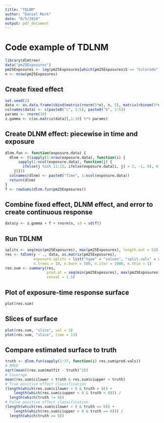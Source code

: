 ```yaml
---
title: "TDLNM"
author: "Daniel Mork"
date: "6/5/2020"
output: pdf_document
---
```


# Code example of TDLNM
```r
library(dlmtree)
data("pm25Exposures")
pm25Exposures <- log(pm25Exposures[which(pm25Exposures$S == "Colorado"),-c(1:2)])[,1:37]
n <- nrow(pm25Exposures)
```

## Create fixed effect
```r
set.seed(1)
data <- as.data.frame(cbind(matrix(rnorm(5*n), n, 5), matrix(rbinom(5*n, 1, .5), n, 5)))
colnames(data) <- c(paste0("c", 1:5), paste0("b", 1:5))
params <- rnorm(10)
z.gamma <- c(as.matrix(data)[,1:10] %*% params) 
```

## Create DLNM effect: piecewise in time and exposure
```r
dlnm.fun <- function(exposure.data) {
  dlnm <- t(sapply(1:nrow(exposure.data), function(i) {
      sapply(1:ncol(exposure.data), function(j) {
        ifelse(j %in% 11:15, ifelse(exposure.data[i, j] > 2, -1, 0), 0)
    })}))
  colnames(dlnm) <- paste0("Time", 1:ncol(exposure.data))
  return(dlnm)
}
f <- rowSums(dlnm.fun(pm25Exposures))
```

## Combine fixed effect, DLNM effect, and error to create continuous response
```r
data$y <- z.gamma + f + rnorm(n, sd = sd(f))
```

## Run TDLNM
```r
splits <- seq(min(pm25Exposures), max(pm25Exposures), length.out = 52)[-c(1,52)]
res <- tdlnm(y ~ ., data, as.matrix(pm25Exposures),
             exposure.splits = list("type" = "values", "split.vals" = splits),
             n.trees = 10, n.burn = 500, n.iter = 1000, n.thin = 1)
res.sum <- summary(res,
                   pred.at = seq(min(pm25Exposures), max(pm25Exposures), length.out = 102), 
                   cenval = 1.5)
```

## Plot of exposure-time response surface
```r
plot(res.sum)
```

\newpage
## Slices of surface
```r
plot(res.sum, "slice", val = 3)
plot(res.sum, "slice", time = 13)
```

## Compare estimated surface to truth
```r
truth <- dlnm.fun(sapply(1:37, function(i) res.sum$pred.vals))
# RMSE
sqrt(mean((res.sum$matfit - truth)^2))
# Coverage
mean(res.sum$cilower < truth & res.sum$ciupper > truth)
# True positive effect classification
(length(which(res.sum$cilower > 0 & truth > 0)) + 
    length(which(res.sum$ciupper < 0 & truth < 0))) /
  length(which(truth != 0))
# False positive effect classification
(length(which(res.sum$cilower > 0 & truth == 0)) + 
    length(which(res.sum$ciupper < 0 & truth == 0))) /
  length(which(truth == 0))
```

